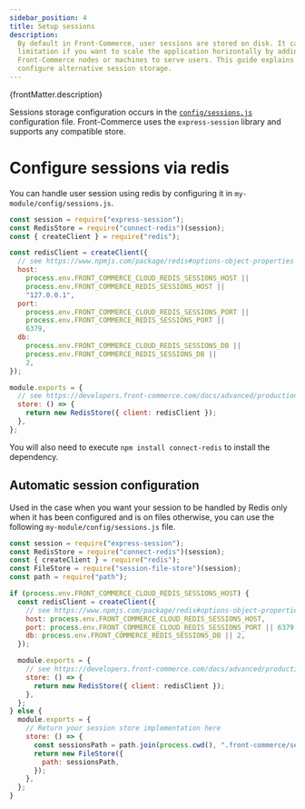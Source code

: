 ```yaml
---
sidebar_position: 4
title: Setup sessions
description:
  By default in Front-Commerce, user sessions are stored on disk. It can be a
  limitation if you want to scale the application horizontally by adding more
  Front-Commerce nodes or machines to serve users. This guide explains how to
  configure alternative session storage.
---
```


<p>{frontMatter.description}</p>

Sessions storage configuration occurs in the
[`config/sessions.js`](/docs/reference/configurations#config-sessions-js)
configuration file. Front-Commerce uses the `express-session` library and
supports any compatible store.

# Configure sessions via redis

You can handle user session using redis by configuring it in
`my-module/config/sessions.js`.

```js
const session = require("express-session");
const RedisStore = require("connect-redis")(session);
const { createClient } = require("redis");

const redisClient = createClient({
  // see https://www.npmjs.com/package/redis#options-object-properties
  host:
    process.env.FRONT_COMMERCE_CLOUD_REDIS_SESSIONS_HOST ||
    process.env.FRONT_COMMERCE_REDIS_SESSIONS_HOST ||
    "127.0.0.1",
  port:
    process.env.FRONT_COMMERCE_CLOUD_REDIS_SESSIONS_PORT ||
    process.env.FRONT_COMMERCE_REDIS_SESSIONS_PORT ||
    6379,
  db:
    process.env.FRONT_COMMERCE_CLOUD_REDIS_SESSIONS_DB ||
    process.env.FRONT_COMMERCE_REDIS_SESSIONS_DB ||
    2,
});

module.exports = {
  // see https://developers.front-commerce.com/docs/advanced/production-ready/sessions
  store: () => {
    return new RedisStore({ client: redisClient });
  },
};
```

You will also need to execute `npm install connect-redis` to install the
dependency.

## Automatic session configuration

Used in the case when you want your session to be handled by Redis only when it
has been configured and is on files otherwise, you can use the following
`my-module/config/sessions.js` file.

```js
const session = require("express-session");
const RedisStore = require("connect-redis")(session);
const { createClient } = require("redis");
const FileStore = require("session-file-store")(session);
const path = require("path");

if (process.env.FRONT_COMMERCE_CLOUD_REDIS_SESSIONS_HOST) {
  const redisClient = createClient({
    // see https://www.npmjs.com/package/redis#options-object-properties
    host: process.env.FRONT_COMMERCE_CLOUD_REDIS_SESSIONS_HOST,
    port: process.env.FRONT_COMMERCE_CLOUD_REDIS_SESSIONS_PORT || 6379,
    db: process.env.FRONT_COMMERCE_REDIS_SESSIONS_DB || 2,
  });

  module.exports = {
    // see https://developers.front-commerce.com/docs/advanced/production-ready/sessions
    store: () => {
      return new RedisStore({ client: redisClient });
    },
  };
} else {
  module.exports = {
    // Return your session store implementation here
    store: () => {
      const sessionsPath = path.join(process.cwd(), ".front-commerce/sessions");
      return new FileStore({
        path: sessionsPath,
      });
    },
  };
}
```
